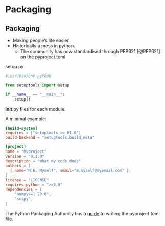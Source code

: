 # Packaging

## Packaging {.smaller}

- Making people's life easier.
- Historically a mess in python.
  - The community has now standardised through PEP621 [@PEP621] on the pyproject.toml

setup.py
```python
#!usr/bin/env python

from setuptools import setup

if __name__ == "__main__":
    setup()
```

__init__.py files for each module.

A minimal example:

```toml
[build-system]
requires = ["setuptools >= 61.0"]
build-backend = "setuptools.build_meta"

[project]
name = "myproject"
version = "0.1.0"
description = "What my code does"
authors = [
  { name="M.E. Myself", email="m.myself@myemail.com" },
]
license = "LICENSE"
requires-python = ">=3.9"
dependencies = [
    "numpy>=1.20.0",
    "scipy",
]
```

The Python Packaging Authority has a [guide](https://packaging.python.org/en/latest/guides/writing-pyproject-toml/) to writing the pyproject.toml file.

